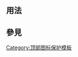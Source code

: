 <noinclude>{{template doc page viewed directly}}</noinclude>
{{Twinkle standard installation}}
<!-- 在本行下編輯模板說明 -->

== 用法 ==

== 參見 ==
{{保護模板列表}}
<includeonly>
<!-- 本行下加入模板的分類 -->
[[Category:顶部图标保护模板]]
<!-- 本行下加入模板的跨語言鏈接 -->

</includeonly>